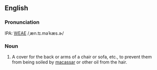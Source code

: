 ==English==
===Pronunciation===
IPA: [[WEAE]] /ˌæn.tɪ.məˈkæs.ɚ/

===Noun===
# A cover for the back or arms of a chair or sofa, etc., to prevent them from being soiled by [[macassar]] or other oil from  the hair.
<!-- material copied from Webster's Revised Unabridged Dictionary (1913) -->